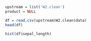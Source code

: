 ```r
upstream = list('W2.clean')
product = NULL
```

```r
df = read.csv(upstream$W2.clean$data)
head(df)
```

```r
hist(df$sepal_length)
```
